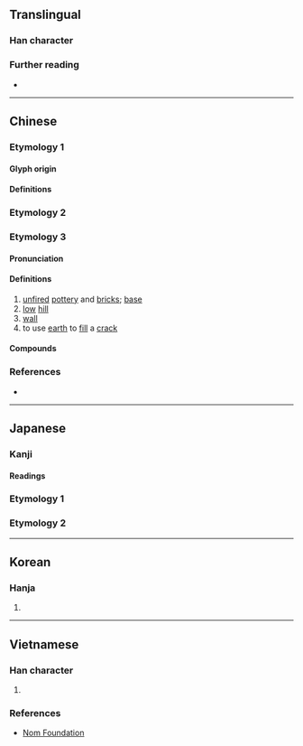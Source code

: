 {{also|壞}}
{{character info}}
==Translingual==
{{Han simplified forms|壞|壊|坏}}
{{stroke order|strokes=7}}

===Han character===
{{Han char|rn=32|rad=土|as=04|sn=7|four=41190|canj=GMF|ids=⿰土不}}

===Further reading===
* {{Han ref|kx=0225.140|dkj=04930|dj=0460.050|hdz=10421.110|uh=574F|ud=22351|bh=A7A5|bd=42917}}

----

==Chinese==

===Etymology 1===

====Glyph origin====
{{Han simp|壞|f=褱|t=不}}

====Definitions====
{{zh-see|壞}}

===Etymology 2===
{{zh-see|坯|v}}

===Etymology 3===
{{zh-forms|alt=坯}}

====Pronunciation====
{{zh-pron
|m=坏
|oc=y
|mc=y
|cat=n,v
}}

====Definitions====
{{head|zh|Han character}}

# [[unfired]] [[pottery]] and [[brick]]s; [[base]]
# [[low]] [[hill]]
# [[wall]]
# to use [[earth]] to [[fill]] a [[crack]]

====Compounds====
{{zh-der|坏土|拉坏|捏坏|鑿坏}}

===References===
* {{R:twedu|A00755}}

----

==Japanese==

===Kanji===
{{ja-kanji|grade=|rs=土04}}

====Readings====
{{ja-readings
|goon=び, へ
|kanon=はい, ひ
|kun=おか-, つき-}}

===Etymology 1===
{{ja-kanjitab|つき|yomi=k}}
{{ja-see|つき}}

===Etymology 2===
{{ja-kanjitab|さかずき|yomi=k}}
{{ja-see|さかずき}}

----

==Korean==

===Hanja===
{{ko-hanja|배}}

# {{rfdef|ko|sort=土04}}

----

==Vietnamese==

===Han character===
{{vi-readings|hanviet=phôi|nom=hoai,hoại,hoải,phôi|rs=土04}}

# {{rfdef|vi|sort=土04}}

===References===
* [http://nomfoundation.org/common/nom_details.php?codepoint=574F Nom Foundation]